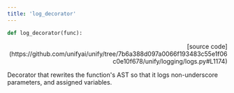 ```yaml
---
title: 'log_decorator'
---
```


```python
def log_decorator(func):
```

<p align="right">[source code](https://github.com/unifyai/unify/tree/7b6a388d097a0066f193483c55e1f06c0e10f678/unify/logging/logs.py#L1174)</p>

Decorator that rewrites the function's AST so that it logs non-underscore
parameters, and assigned variables.